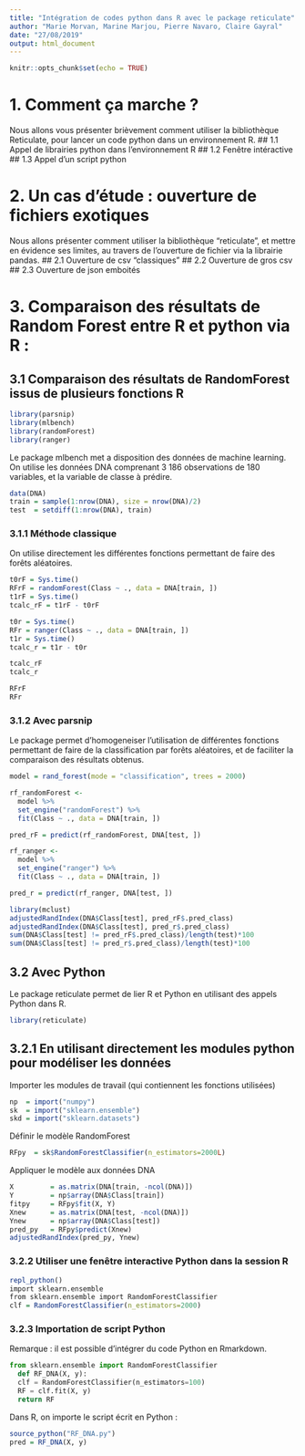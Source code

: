 ```yaml
---
title: "Intégration de codes python dans R avec le package reticulate"
author: "Marie Morvan, Marine Marjou, Pierre Navaro, Claire Gayral"
date: "27/08/2019"
output: html_document
---
```


```r
knitr::opts_chunk$set(echo = TRUE)
```

# 1. Comment ça marche ? 
Nous allons vous présenter brièvement comment utiliser la bibliothèque Reticulate, pour lancer un code python dans un environnement R.
## 1.1 Appel de librairies python dans l'environnement R
## 1.2 Fenêtre intéractive
## 1.3 Appel d'un script python

# 2. Un cas d'étude : ouverture de fichiers exotiques
Nous allons présenter comment utiliser la bibliothèque "reticulate", et mettre en évidence ses limites, au travers de l'ouverture de fichier via la librairie pandas.
## 2.1 Ouverture de csv "classiques"
## 2.2 Ouverture de gros csv
## 2.3 Ouverture de json emboités


# 3. Comparaison des résultats de Random Forest entre R et python via R :
## 3.1 Comparaison des résultats de RandomForest issus de plusieurs fonctions R
```r
library(parsnip)
library(mlbench) 
library(randomForest)
library(ranger)
```

Le package mlbench met a disposition des données de machine learning. On utilise les données DNA comprenant 3 186 observations de 180 variables, et la variable de classe à prédire.
```r
data(DNA)
train = sample(1:nrow(DNA), size = nrow(DNA)/2)
test  = setdiff(1:nrow(DNA), train)
```

### 3.1.1 Méthode classique 
On utilise directement les différentes fonctions permettant de faire des forêts aléatoires.

```r
t0rF = Sys.time() 
RFrF = randomForest(Class ~ ., data = DNA[train, ])
t1rF = Sys.time() 
tcalc_rF = t1rF - t0rF

t0r = Sys.time() 
RFr = ranger(Class ~ ., data = DNA[train, ])
t1r = Sys.time() 
tcalc_r = t1r - t0r

tcalc_rF
tcalc_r

RFrF
RFr

```

### 3.1.2 Avec parsnip 
Le package permet d'homogeneiser l'utilisation de différentes fonctions permettant de faire de la classification par forêts aléatoires, et de faciliter la comparaison des résultats obtenus.

```r
model = rand_forest(mode = "classification", trees = 2000)

rf_randomForest <- 
  model %>%
  set_engine("randomForest") %>%
  fit(Class ~ ., data = DNA[train, ]) 

pred_rF = predict(rf_randomForest, DNA[test, ])

rf_ranger <-
  model %>%
  set_engine("ranger") %>%
  fit(Class ~ ., data = DNA[train, ])

pred_r = predict(rf_ranger, DNA[test, ])

library(mclust)
adjustedRandIndex(DNA$Class[test], pred_rF$.pred_class)
adjustedRandIndex(DNA$Class[test], pred_r$.pred_class)
sum(DNA$Class[test] != pred_rF$.pred_class)/length(test)*100
sum(DNA$Class[test] != pred_r$.pred_class)/length(test)*100
```

## 3.2 Avec Python
Le package reticulate permet de lier R et Python en utilisant des appels Python dans R.
```r
library(reticulate)
```

## 3.2.1 En utilisant directement les modules python pour modéliser les données
Importer les modules de travail (qui contiennent les fonctions utilisées)

```r
np  = import("numpy")
sk  = import("sklearn.ensemble")
skd = import("sklearn.datasets")
```

Définir le modèle RandomForest
```r
RFpy  = sk$RandomForestClassifier(n_estimators=2000L)
```

Appliquer le modèle aux données DNA
```r
X         = as.matrix(DNA[train, -ncol(DNA)])
Y         = np$array(DNA$Class[train])
fitpy     = RFpy$fit(X, Y)
Xnew      = as.matrix(DNA[test, -ncol(DNA)])
Ynew      = np$array(DNA$Class[test])
pred_py   = RFpy$predict(Xnew)
adjustedRandIndex(pred_py, Ynew)
```

### 3.2.2 Utiliser une fenêtre interactive Python dans la session R
```r
repl_python()
import sklearn.ensemble
from sklearn.ensemble import RandomForestClassifier
clf = RandomForestClassifier(n_estimators=2000)
```

### 3.2.3 Importation de script Python
Remarque : il est possible d'intégrer du code Python en Rmarkdown.

```python
from sklearn.ensemble import RandomForestClassifier
  def RF_DNA(X, y):
  clf = RandomForestClassifier(n_estimators=100)
  RF = clf.fit(X, y)
  return RF
```
Dans R, on importe le script écrit en Python :
```r
source_python("RF_DNA.py")
pred = RF_DNA(X, y)
```

